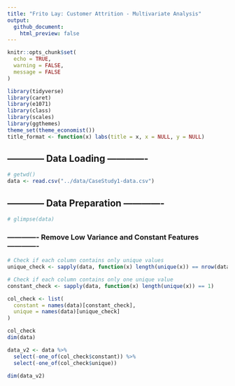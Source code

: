 ```yaml
---
title: "Frito Lay: Customer Attrition - Multivariate Analysis"
output: 
  github_document:
    html_preview: false
---
```


```r
knitr::opts_chunk$set(
  echo = TRUE,       
  warning = FALSE,   
  message = FALSE    
)
```

```r
library(tidyverse)
library(caret)
library(e1071)
library(class)
library(scales)
library(ggthemes)
theme_set(theme_economist())
title_format <- function(x) labs(title = x, x = NULL, y = NULL)
```

## ------------ Data Loading -------------
```r
# getwd()
data <- read.csv("../data/CaseStudy1-data.csv")
```

## ------------ Data Preparation -------------

```r
# glimpse(data)
```

### ------------- Remove Low Variance and Constant Features -------------

```r
# Check if each column contains only unique values
unique_check <- sapply(data, function(x) length(unique(x)) == nrow(data))

# Check if each column contains only one unique value
constant_check <- sapply(data, function(x) length(unique(x)) == 1)

col_check <- list(
  constant = names(data)[constant_check],
  unique = names(data)[unique_check]
)

col_check
dim(data)

data_v2 <- data %>%
  select(-one_of(col_check$constant)) %>%
  select(-one_of(col_check$unique))

dim(data_v2)
```


